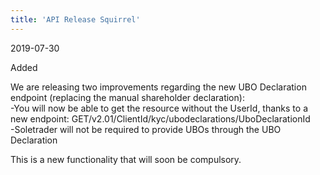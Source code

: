 ```yaml
---  
title: 'API Release Squirrel'  
---  
```

<span class="date">2019-07-30</span>  
  
  
<div class="pill pill-green">Added</div>  
  

We are releasing two improvements regarding the new UBO Declaration endpoint (replacing the manual shareholder declaration):  
-You will now be able to get the resource without the UserId, thanks to a new endpoint: GET/v2.01/ClientId/kyc/ubodeclarations/UboDeclarationId  
-Soletrader will not be required to provide UBOs through the UBO Declaration  

This is a new functionality that will soon be compulsory.